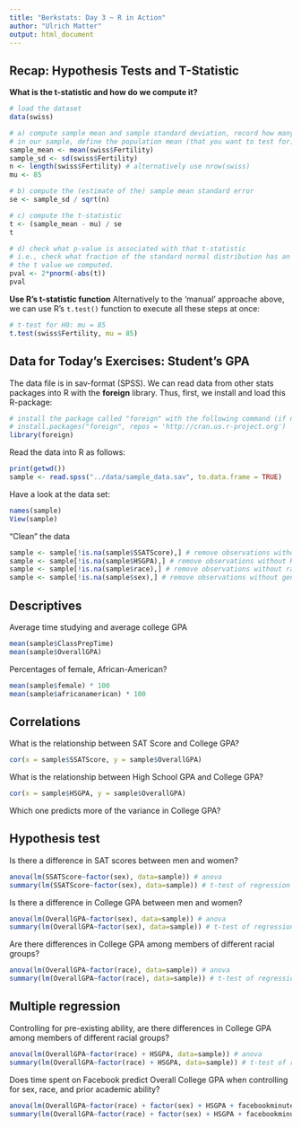 ```yaml
---
title: "Berkstats: Day 3 ~ R in Action"
author: "Ulrich Matter"
output: html_document
---
```



## Recap: Hypothesis Tests and T-Statistic 

**What is the t-statistic and how do we compute it?**
```r
# load the dataset
data(swiss)

# a) compute sample mean and sample standard deviation, record how many observations we are having
# in our sample, define the population mean (that you want to test for)
sample_mean <- mean(swiss$Fertility)
sample_sd <- sd(swiss$Fertility)
n <- length(swiss$Fertility) # alternatively use nrow(swiss)
mu <- 85

# b) compute the (estimate of the) sample mean standard error
se <- sample_sd / sqrt(n)

# c) compute the t-statistic
t <- (sample_mean - mu) / se
t

# d) check what p-value is associated with that t-statistic 
# i.e., check what fraction of the standard normal distribution has an at least as extreme value as
# the t value we computed.
pval <- 2*pnorm(-abs(t))
pval
```

**Use R's t-statistic function**
Alternatively to the 'manual' approache above, we can use R's `t.test()` function to execute all these steps at once:
```r
# t-test for H0: mu = 85
t.test(swiss$Fertility, mu = 85)
```



## Data for Today's Exercises: Student's GPA

The data file is in sav-format (SPSS). We can read data from other stats packages into R with the **foreign** library. Thus, first, we install and load this R-package:

```r
# install the package called "foreign" with the following command (if not yet installed)
# install.packages("foreign", repos = 'http://cran.us.r-project.org')
library(foreign)
```

Read the data into R as follows:
```r
print(getwd())
sample <- read.spss("../data/sample_data.sav", to.data.frame = TRUE)
```

Have a look at the data set:
```r
names(sample)
View(sample)
```

"Clean" the data
```r
sample <- sample[!is.na(sample$SSATScore),] # remove observations without SSATScore
sample <- sample[!is.na(sample$HSGPA),] # remove observations without HSGPA
sample <- sample[!is.na(sample$race),] # remove observations without race attribute
sample <- sample[!is.na(sample$sex),] # remove observations without gender attribute
```



## Descriptives

Average time studying and average college GPA

```r
mean(sample$ClassPrepTime)
mean(sample$OverallGPA)
```

Percentages of female, African-American?
```r
mean(sample$female) * 100
mean(sample$africanamerican) * 100
```


## Correlations

What is the relationship between SAT Score and College GPA?

```r
cor(x = sample$SSATScore, y = sample$OverallGPA)
```

What is the relationship between High School GPA and College GPA?
```r
cor(x = sample$HSGPA, y = sample$OverallGPA)
```

Which one predicts more of the variance in College GPA?


## Hypothesis test

Is there a difference in SAT scores between men and women?
```r
anova(lm(SSATScore~factor(sex), data=sample)) # anova
summary(lm(SSATScore~factor(sex), data=sample)) # t-test of regression coefficient

```

Is there a difference in College GPA between men and women?
```r
anova(lm(OverallGPA~factor(sex), data=sample)) # anova
summary(lm(OverallGPA~factor(sex), data=sample)) # t-test of regression coefficient

```


Are there differences in College GPA among members of different racial groups?
```r
anova(lm(OverallGPA~factor(race), data=sample)) # anova
summary(lm(OverallGPA~factor(race), data=sample)) # t-test of regression coefficient

```



## Multiple regression

Controlling for pre-existing ability, are there differences in College GPA among members of different racial groups?
```r
anova(lm(OverallGPA~factor(race) + HSGPA, data=sample)) # anova
summary(lm(OverallGPA~factor(race) + HSGPA, data=sample)) # t-test of regression coefficient

```

Does time spent on Facebook predict Overall College GPA when controlling for sex, race, and prior academic ability?
```r
anova(lm(OverallGPA~factor(race) + factor(sex) + HSGPA + facebookminutesselfreport, data=sample)) # anova
summary(lm(OverallGPA~factor(race) + factor(sex) + HSGPA + facebookminutesselfreport, data=sample)) # t-test of regression coefficient

```

